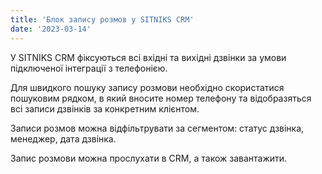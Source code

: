 ```yaml
---
title: 'Блок запису розмов у SITNIKS CRM'
date: '2023-03-14'
---
```


У SITNIKS CRM фіксуються всі вхідні та вихідні дзвінки за умови підключеної інтеграції з телефонією.

<CustomImage
    src="https://sitniks.ua/wp-content/uploads/2023/06/screenshot_7-2.png"
    alt="https://sitniks.ua/wp-content/uploads/2023/05/1.-registracziya.png"
/>

Для швидкого пошуку запису розмови необхідно скористатися пошуковим рядком, в який вносите номер телефону та відобразяться всі записи дзвінків за конкретним клієнтом.

<CustomImage
    src="https://sitniks.ua/wp-content/uploads/2023/06/screenshot_8-1.png"
    alt="https://sitniks.ua/wp-content/uploads/2023/06/screenshot_8-1.png"
/>

Записи розмов можна відфільтрувати за сегментом: статус дзвінка, менеджер, дата дзвінка.

<CustomImage
    src="https://sitniks.ua/wp-content/uploads/2023/06/screenshot_9-1-1536x708.png"
    alt="https://sitniks.ua/wp-content/uploads/2023/06/screenshot_9-1-1536x708.png"
/>
Запис розмови можна прослухати в CRM, а також завантажити.
